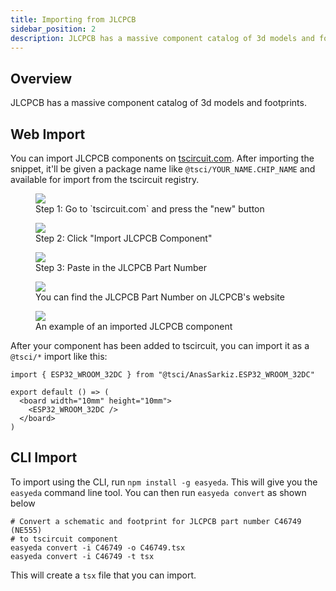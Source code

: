 ```yaml
---
title: Importing from JLCPCB
sidebar_position: 2
description: JLCPCB has a massive component catalog of 3d models and footprints.
---
```


## Overview

JLCPCB has a massive component catalog of 3d models and footprints.

## Web Import

You can import JLCPCB components on [tscircuit.com](https://tscircuit.com). After
importing the snippet, it'll be given a package name like `@tsci/YOUR_NAME.CHIP_NAME`
and available for import from the tscircuit registry.

<figure>
  <img src="/img/tscircuit-new-import-part.png" />
  <figcaption>Step 1: Go to `tscircuit.com` and press the "new" button</figcaption>
</figure>

<figure>
  <img src="/img/tscircuit-import-jlcpcb-button.png" />
  <figcaption>Step 2: Click "Import JLCPCB Component"</figcaption>
</figure>

<figure>
  <img src="/img/tscircuit-jlcpcb-dialog.png" />
  <figcaption>Step 3: Paste in the JLCPCB Part Number</figcaption>
</figure>

<figure>
  <img src="/img/jlcpcb-part-number.png" />
  <figcaption>You can find the JLCPCB Part Number on JLCPCB's website</figcaption>
</figure>

<figure>
  <img src="/img/example-imported-jlcpcb-component.png" />
  <figcaption>An example of an imported JLCPCB component</figcaption>
</figure>

After your component has been added to tscircuit, you can import it as a
`@tsci/*` import like this:

```tsx
import { ESP32_WROOM_32DC } from "@tsci/AnasSarkiz.ESP32_WROOM_32DC"

export default () => (
  <board width="10mm" height="10mm">
    <ESP32_WROOM_32DC />
  </board>
)
```


## CLI Import

To import using the CLI, run `npm install -g easyeda`. This will give you the
`easyeda` command line tool. You can then run `easyeda convert` as shown below

```
# Convert a schematic and footprint for JLCPCB part number C46749 (NE555)
# to tscircuit component
easyeda convert -i C46749 -o C46749.tsx
easyeda convert -i C46749 -t tsx
```

This will create a `tsx` file that you can import.
